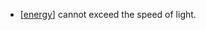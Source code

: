 - [[energy]] cannot exceed the speed of light. 

[//begin]: # "Autogenerated link references for markdown compatibility"
[energy]: energy "energy"
[//end]: # "Autogenerated link references"